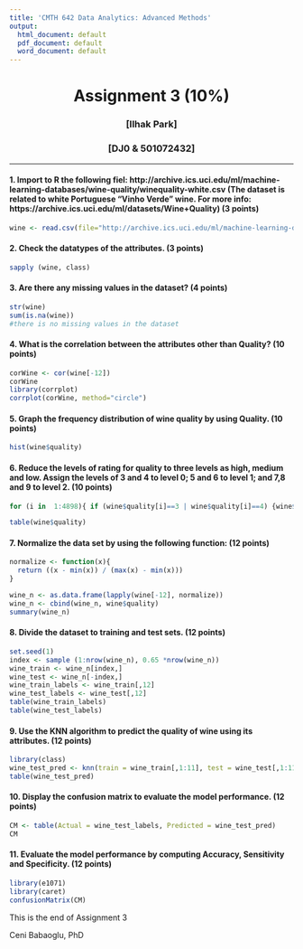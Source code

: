 ```yaml
---
title: 'CMTH 642 Data Analytics: Advanced Methods'
output:
  html_document: default
  pdf_document: default
  word_document: default
---
```

<center> <h1> Assignment 3 (10%) </h1> </center>
<center>  <h3> [Ilhak Park] </h2> </center>
<center> <h3> [DJ0 & 501072432] </h2> </center>
---


#### 1. Import to R the following fiel: http://archive.ics.uci.edu/ml/machine-learning-databases/wine-quality/winequality-white.csv (The dataset is related to white Portuguese "Vinho Verde" wine. For more info: https://archive.ics.uci.edu/ml/datasets/Wine+Quality) (3 points)
```r
wine <- read.csv(file="http://archive.ics.uci.edu/ml/machine-learning-databases/wine-quality/winequality-white.csv", header = TRUE, sep =";")
```

#### 2. Check the datatypes of the attributes. (3 points)
```r
sapply (wine, class)
```
  
#### 3. Are there any missing values in the dataset? (4 points)
```r
str(wine)
sum(is.na(wine))
#there is no missing values in the dataset
```

#### 4. What is the correlation between the attributes other than Quality? (10 points)
```r
corWine <- cor(wine[-12])
corWine
library(corrplot)
corrplot(corWine, method="circle")
```

#### 5. Graph the frequency distribution of wine quality by using Quality. (10 points)
```r
hist(wine$quality)
```

#### 6.	Reduce the levels of rating for quality to three levels as high, medium and low. Assign the levels of 3 and 4 to level 0; 5 and 6 to level 1; and 7,8 and 9 to level 2. (10 points)
```r
for (i in  1:4898){ if (wine$quality[i]==3 | wine$quality[i]==4) {wine$quality[i] = 'Level 0: Low'} else if (wine$quality[i]==5 | wine$quality[i]==6) {wine$quality[i] = 'Level 1: Medium'} else if (wine$quality[i]==7 | wine$quality[i]==8 | wine$quality[i]==9) {wine$quality[i] = 'Level 2: High'}}

table(wine$quality)
```

#### 7. Normalize the data set by using the following function: (12 points)
```r
normalize <- function(x){
  return ((x - min(x)) / (max(x) - min(x)))
}
```

```r
wine_n <- as.data.frame(lapply(wine[-12], normalize))
wine_n <- cbind(wine_n, wine$quality)
summary(wine_n)
```

#### 8. Divide the dataset to training and test sets. (12 points)
```r
set.seed(1)
index <- sample (1:nrow(wine_n), 0.65 *nrow(wine_n))
wine_train <- wine_n[index,]
wine_test <- wine_n[-index,]
wine_train_labels <- wine_train[,12]
wine_test_labels <- wine_test[,12]
table(wine_train_labels)
table(wine_test_labels)

```

#### 9. Use the KNN algorithm to predict the quality of wine using its attributes. (12 points)
```r
library(class)
wine_test_pred <- knn(train = wine_train[,1:11], test = wine_test[,1:11], cl = wine_train[,12], k=10)
table(wine_test_pred)
```

#### 10. Display the confusion matrix to evaluate the model performance. (12 points)
```r
CM <- table(Actual = wine_test_labels, Predicted = wine_test_pred)
CM
```

#### 11. Evaluate the model performance by computing Accuracy, Sensitivity and Specificity. (12 points)
```r
library(e1071)
library(caret)
confusionMatrix(CM)
```

This is the end of Assignment 3

Ceni Babaoglu, PhD